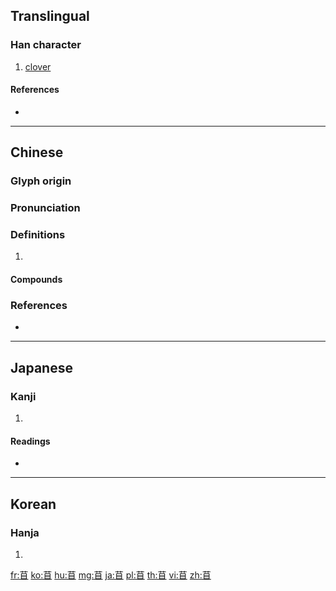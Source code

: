 {{character info/new}}
==Translingual==

===Han character===
{{Han char|rn=140|rad=艸|as=05|sn=11|four=44600|canj=TBU}}

# [[clover]]

====References====
* {{Han ref|kx=1023.020|dkj=30787|dj=1482.020|hdz=53190.040|uh=82DC|ud=33500|bh=AD60|bd=44384}}

----

==Chinese==
{{zh-forms}}

===Glyph origin===
{{Han etym}}

===Pronunciation===
{{zh-pron
|m=mù
|c=muk6
|mc=y
|oc=y
|cat=
}}

===Definitions===
{{zh-hanzi}}

# {{rfdef|zh}}

====Compounds====
{{zh-der|苜蓿|苜蓿風味}}

===References===
* {{R:twedu|A03457}}

----

==Japanese==

===Kanji===
{{ja-kanji|grade=|rs=艸05}}

# {{defn|lang=ja|sort=艸05}}

====Readings====
* {{ja-readings|on=[[ぼく]] (boku), [[もく]] (moku)|kun=|nanori=}}

----

==Korean==

===Hanja===
{{ko-hanja|hangeul=목|eumhun=|rv=mok|mr=mok|y=mok}}

# {{defn|lang=ko|sort=艸05}}

[[fr:苜]]
[[ko:苜]]
[[hu:苜]]
[[mg:苜]]
[[ja:苜]]
[[pl:苜]]
[[th:苜]]
[[vi:苜]]
[[zh:苜]]
